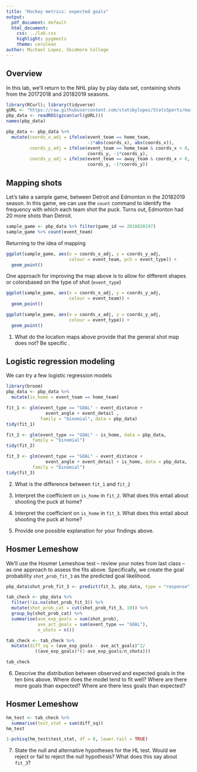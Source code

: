 ---
title: "Hockey metrics: expected goals"
output:
  pdf_document: default
  html_document:
    css: ../lab.css
    highlight: pygments
    theme: cerulean
author: Michael Lopez, Skidmore College
---


## Overview

In this lab, we'll return to the NHL play by play data set, containing shots from the 20172018 and 20182019 seasons.

```{r, eval = FALSE}

library(RCurl); library(tidyverse)
gURL <- "https://raw.githubusercontent.com/statsbylopez/StatsSports/master/Data/pbp_data_hockey.rds"
pbp_data <- readRDS(gzcon(url(gURL)))
names(pbp_data)

pbp_data <- pbp_data %>% 
  mutate(coords_x_adj = ifelse(event_team == home_team, 
                               -1*abs(coords_x), abs(coords_x)), 
         coords_y_adj = ifelse(event_team == home_team & coords_x < 0, 
                               coords_y, -1*coords_y), 
         coords_y_adj = ifelse(event_team == away_team & coords_x > 0, 
                               coords_y, -1*coords_y))
```


## Mapping shots

Let's take a sample game, between Detroit and Edmonton in the 20182019 season. In this game, we can use the `count` command to identify the frequency with which each team shot the puck. Turns out, Edmonton had 20 more shots than Detroit. 

```{r, eval = FALSE}
sample_game <- pbp_data %>% filter(game_id == 2018020197)
sample_game %>% count(event_team)
```

Returning to the idea of mapping

```{r, eval = FALSE}
ggplot(sample_game, aes(x = coords_x_adj, y = coords_y_adj, 
                        colour = event_team, pch = event_type)) + 
  geom_point()
```

One approach for improving the map above is to allow for different shapes or colorsbased on the type of shot (`event_type`)

```{r, eval = FALSE}
ggplot(sample_game, aes(x = coords_x_adj, y = coords_y_adj, 
                        colour = event_team)) + 
  geom_point()

ggplot(sample_game, aes(x = coords_x_adj, y = coords_y_adj, 
                        colour = event_type)) + 
  geom_point()
```

1. What do the location maps above provide that the general shot map does not? Be specific .


## Logistic regression modeling

We can try a few logistic regression models

```{r, eval = FALSE}
library(broom)
pbp_data <- pbp_data %>% 
  mutate(is_home = event_team == home_team)

fit_1 <- glm(event_type == "GOAL" ~ event_distance + 
               event_angle + event_detail ,
             family = "binomial", data = pbp_data)
tidy(fit_1)

fit_2 <- glm(event_type == "GOAL" ~ is_home, data = pbp_data, 
          family = "binomial")
tidy(fit_2)

fit_3 <- glm(event_type == "GOAL" ~ event_distance + 
               event_angle + event_detail + is_home, data = pbp_data, 
          family = "binomial")
tidy(fit_3)
```

2. What is the difference between `fit_1` and `fit_2`

3. Interpret the coefficient on `is_home` in `fit_2`. What does this entail about shooting the puck at home?

4. Interpret the coefficient on `is_home` in `fit_3`. What does this entail about shooting the puck at home?

5. Provide one possible explanation for your findings above. 

## Hosmer Lemeshow

We'll use the Hosmer Lemeshow test -- review your notes from last class -- as one approach to assess the fits above. Specifically, we create the goal probability `shot_prob_fit_3` as the predicted goal likelihood. 

```{r, eval = FALSE}
pbp_data$shot_prob_fit_3 <- predict(fit_3, pbp_data, type = "response")

tab_check <- pbp_data %>% 
  filter(!is.na(shot_prob_fit_3)) %>% 
  mutate(shot_prob_cat = cut(shot_prob_fit_3, 10)) %>% 
  group_by(shot_prob_cat) %>% 
  summarise(ave_exp_goals = sum(shot_prob), 
            ave_act_goals = sum(event_type == "GOAL"), 
            n_shots = n())

tab_check <- tab_check %>% 
  mutate(diff_sq = (ave_exp_goals - ave_act_goals)^2/
           ((ave_exp_goals)*(1-ave_exp_goals/n_shots)))

tab_check
```


6. Descrive the distribution between observed and expected goals in the ten bins above. Where does the model tend to fit well? Where are there more goals than expected? Where are there less goals than expected?


## Hosmer Lemeshow

```{r, eval = FALSE}
hm_test <- tab_check %>% 
  summarise(test_stat = sum(diff_sq))
hm_test

1-pchisq(hm_test$test_stat, df = 8, lower.tail = TRUE)
```

7. State the null and alternative hypotheses for the HL test. Would we reject or fail to reject the null hypothesis? What does this say about `fit_3`? 



